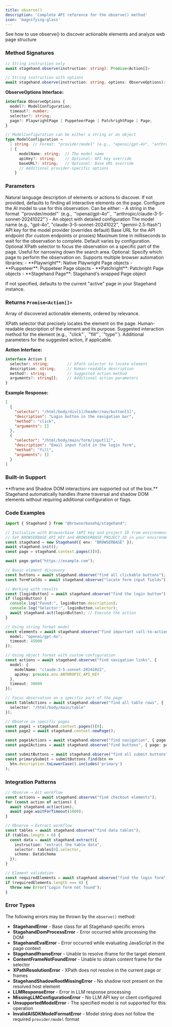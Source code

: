 ```yaml
---
title: observe()
description: 'Complete API reference for the observe() method'
icon: 'magnifying-glass'
---
```


<CardGroup cols={1}>
<Card title="Observe" icon="magnifying-glass" href="/basics/observe">
  See how to use observe() to discover actionable elements and analyze web page structure
</Card>
</CardGroup>

### Method Signatures

<Tabs>
<Tab title="TypeScript">

```typescript
// String instruction only
await stagehand.observe(instruction: string): Promise<Action[]>

// String instruction with options
await stagehand.observe(instruction: string, options: ObserveOptions): Promise<Action[]>
```

**ObserveOptions Interface:**
```typescript
interface ObserveOptions {
  model?: ModelConfiguration;
  timeout?: number;
  selector?: string;
  page?: PlaywrightPage | PuppeteerPage | PatchrightPage | Page;
}

// ModelConfiguration can be either a string or an object
type ModelConfiguration =
  | string  // Format: "provider/model" (e.g., "openai/gpt-4o", "anthropic/claude-3-5-sonnet-20241022")
  | {
      modelName: string;  // The model name
      apiKey?: string;    // Optional: API key override
      baseURL?: string;   // Optional: Base URL override
      // Additional provider-specific options
    }
```

</Tab>

</Tabs>

### Parameters

<ParamField path="instruction" type="string" required>
  Natural language description of elements or actions to discover. If not provided, defaults to finding all interactive elements on the page.
</ParamField>

<ParamField path="model" type="ModelConfiguration" optional>
  Configure the AI model to use for this observation. Can be either:
  - A string in the format `"provider/model"` (e.g., `"openai/gpt-4o"`, `"anthropic/claude-3-5-sonnet-20241022"`)
  - An object with detailed configuration

  <Expandable title="Model Configuration Object">
    <ParamField path="modelName" type="string" required>
      The model name (e.g., "gpt-4o", "claude-3-5-sonnet-20241022", "gemini-2.5-flash")
    </ParamField>
    <ParamField path="apiKey" type="string" optional>
      API key for the model provider (overrides default)
    </ParamField>
    <ParamField path="baseURL" type="string" optional>
      Base URL for the API endpoint (for custom endpoints or proxies)
    </ParamField>
  </Expandable>
</ParamField>

<ParamField path="timeout" type="number" optional>
  Maximum time in milliseconds to wait for the observation to complete. Default varies by configuration.
</ParamField>

<ParamField path="selector" type="string" optional>
  Optional XPath selector to focus the observation on a specific part of the page. Useful for narrowing down the search area.
</ParamField>

<ParamField path="page" type="PlaywrightPage | PuppeteerPage | PatchrightPage | Page" optional>
  Optional: Specify which page to perform the observation on. Supports multiple browser automation libraries:
  - **Playwright**: Native Playwright Page objects
  - **Puppeteer**: Puppeteer Page objects
  - **Patchright**: Patchright Page objects
  - **Stagehand Page**: Stagehand's wrapped Page object

  If not specified, defaults to the current "active" page in your Stagehand instance.
</ParamField>

### Returns `Promise<Action[]>`

Array of discovered actionable elements, ordered by relevance.

<ResponseField name="selector" type="string">
  XPath selector that precisely locates the element on the page.
</ResponseField>

<ResponseField name="description" type="string">
  Human-readable description of the element and its purpose.
</ResponseField>

<ResponseField name="method" type="string" optional>
  Suggested interaction method for the element (e.g., `"click"`, `"fill"`, `"type"`).
</ResponseField>

<ResponseField name="arguments" type="string[]" optional>
  Additional parameters for the suggested action, if applicable.
</ResponseField>

**Action Interface:**
```typescript
interface Action {
  selector: string;        // XPath selector to locate element
  description: string;     // Human-readable description
  method?: string;         // Suggested action method
  arguments?: string[];    // Additional action parameters
}
```

**Example Response:**
```json
[
  {
    "selector": "/html/body/div[1]/header/nav/button[1]",
    "description": "Login button in the navigation bar",
    "method": "click",
    "arguments": []
  },
  {
    "selector": "/html/body/main/form/input[1]",
    "description": "Email input field in the login form",
    "method": "fill",
    "arguments": []
  }
]
```

### Built-in Support

<Note>
**Iframe and Shadow DOM interactions are supported out of the box.** Stagehand automatically handles iframe traversal and shadow DOM elements without requiring additional configuration or flags.
</Note>

### Code Examples

<Tabs>
<Tab title="Basic Usage">

```typescript
import { Stagehand } from "@browserbasehq/stagehand";

// Initialize with Browserbase (API key and project ID from environment variables)
// Set BROWSERBASE_API_KEY and BROWSERBASE_PROJECT_ID in your environment
const stagehand = new Stagehand({ env: "BROWSERBASE" });
await stagehand.init();
const page = stagehand.context.pages()[0];

await page.goto("https://example.com");

// Basic element discovery
const buttons = await stagehand.observe("find all clickable buttons");
const formFields = await stagehand.observe("locate form input fields");

// Working with results
const [loginButton] = await stagehand.observe("find the login button");
if (loginButton) {
  console.log("Found:", loginButton.description);
  console.log("Selector:", loginButton.selector);
  await stagehand.act(loginButton); // Execute the action
}
```

</Tab>
<Tab title="Custom Model">

```typescript
// Using string format model
const elements = await stagehand.observe("find important call-to-action buttons", {
  model: "openai/gpt-4o",
  timeout: 45000
});

// Using object format with custom configuration
const actions = await stagehand.observe("find navigation links", {
  model: {
    modelName: "claude-3-5-sonnet-20241022",
    apiKey: process.env.ANTHROPIC_API_KEY
  },
  timeout: 30000
});
```

</Tab>
<Tab title="Scoped">

```typescript
// Focus observation on a specific part of the page
const tableActions = await stagehand.observe("find all table rows", {
  selector: "/html/body/main/table"
});
```

</Tab>
<Tab title="Multi-Page">

```typescript
// Observe on specific pages
const page1 = stagehand.context.pages()[0];
const page2 = await stagehand.context.newPage();

const page1Actions = await stagehand.observe("find navigation", { page: page1 });
const page2Actions = await stagehand.observe("find buttons", { page: page2 });
```

</Tab>
<Tab title="Filter Results">

```typescript
const submitButtons = await stagehand.observe("find all submit buttons");
const primarySubmit = submitButtons.find(btn =>
  btn.description.toLowerCase().includes('primary')
);
```

</Tab>
</Tabs>

### Integration Patterns

```typescript
// Observe → Act workflow
const actions = await stagehand.observe("find checkout elements");
for (const action of actions) {
  await stagehand.act(action);
  await page.waitForTimeout(1000);
}

// Observe → Extract workflow
const tables = await stagehand.observe("find data tables");
if (tables.length > 0) {
  const data = await stagehand.extract({
    instruction: "extract the table data",
    selector: tables[0].selector,
    schema: DataSchema
  });
}

// Element validation
const requiredElements = await stagehand.observe("find the login form");
if (requiredElements.length === 0) {
  throw new Error("Login form not found");
}
```

### Error Types

The following errors may be thrown by the `observe()` method:

- **StagehandError** - Base class for all Stagehand-specific errors
- **StagehandDomProcessError** - Error occurred while processing the DOM
- **StagehandEvalError** - Error occurred while evaluating JavaScript in the page context
- **StagehandIframeError** - Unable to resolve iframe for the target element
- **ContentFrameNotFoundError** - Unable to obtain content frame for the selector
- **XPathResolutionError** - XPath does not resolve in the current page or frames
- **StagehandShadowRootMissingError** - No shadow root present on the resolved host element
- **LLMResponseError** - Error in LLM response processing
- **MissingLLMConfigurationError** - No LLM API key or client configured
- **UnsupportedModelError** - The specified model is not supported for this operation
- **InvalidAISDKModelFormatError** - Model string does not follow the required `provider/model` format